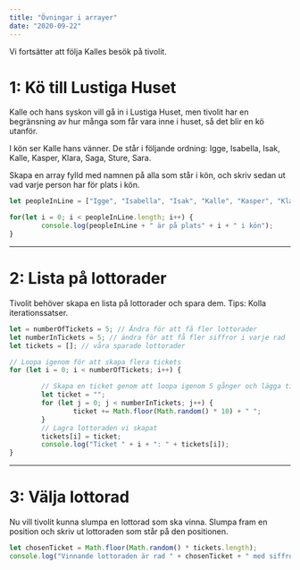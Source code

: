 ```yaml
---
title: "Övningar i arrayer"
date: "2020-09-22"
---
```


Vi fortsätter att följa Kalles besök på tivolit.

# 1: Kö till Lustiga Huset
Kalle och hans syskon vill gå in i Lustiga Huset, men tivolit har en begränsning av hur många som får vara inne i huset, så det blir en kö utanför.

I kön ser Kalle hans vänner. De står i följande ordning:
Igge, Isabella, Isak, Kalle, Kasper, Klara, Saga, Sture, Sara.

Skapa en array fylld med namnen på alla som står i kön, och skriv sedan ut vad varje person har för plats i kön.

<PracticeContainer>

```javascript
let peopleInLine = ["Igge", "Isabella", "Isak", "Kalle", "Kasper", "Klara", "Saga", "Sture", "Sara"];

for(let i = 0; i < peopleInLine.length; i++) {
        console.log(peopleInLine + " är på plats" + i + " i kön");
}

```

</PracticeContainer>

---

# 2: Lista på lottorader
Tivolit behöver skapa en lista på lottorader och spara dem. Tips: Kolla iterationssatser.

<PracticeContainer>

```javascript
let = numberOfTickets = 5; // Ändra för att få fler lottorader
let numberInTickets = 5; // ändra för att få fler siffror i varje rad
let tickets = []; // våra sparade lottorader

// Loopa igenom för att skapa flera tickets
for (let i = 0; i < numberOfTickets; i++) {

        // Skapa en ticket genom att loopa igenom 5 gånger och lägga till en slumpmässig siffra
        let ticket = "";
        for (let j = 0; j < numberInTickets; j++) {
                ticket += Math.floor(Math.random() * 10) + " ";
        }
        // Lagra lottoraden vi skapat
        tickets[i] = ticket;
        console.log("Ticket " + i + ": " + tickets[i]);
}
```

</PracticeContainer>

---

# 3: Välja lottorad
Nu vill tivolit kunna slumpa en lottorad som ska vinna. Slumpa fram en position och skriv ut lottoraden som står på den positionen.

<PracticeContainer>

```javascript
let chosenTicket = Math.floor(Math.random() * tickets.length);
console.log("Vinnande lottoraden är rad " + chosenTicket + " med siffrorna " + tickets[chosenTicket]);

```


</PracticeContainer>